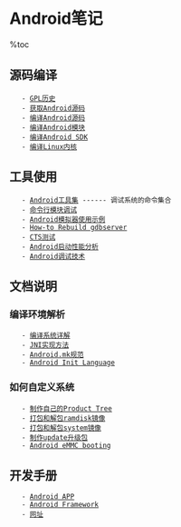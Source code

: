 = Android笔记 =

%toc

== 源码编译 ==
    - [[GPL历史]]
    - [[获取Android源码]]
    - [[编译Android源码]]
    - [[编译Android模块]]
    - [[编译Android SDK]]
    - [[编译Linux内核]]

== 工具使用 ==
    - [[Android工具集]] ------ 调试系统的命令集合
    - [[命令行模块调试]]
    - [[Android模拟器使用示例]]
    - [[How-to Rebuild gdbserver]]
    - [[CTS测试]]
    - [[Android启动性能分析]]
    - [[Android调试技术]]

== 文档说明 ==
=== 编译环境解析  ===
    - [[编译系统详解]]
    - [[JNI实现方法]]
    - [[Android.mk规范]]
    - [[Android Init Language]]

=== 如何自定义系统 ===
    - [[制作自己的Product Tree]]
    - [[打包和解包ramdisk镜像]]
    - [[打包和解包system镜像]]
    - [[制作update升级包]]
    - [[Android eMMC booting]]

== 开发手册 ==
    - [[Android APP]]
    - [[Android Framework]]
    - [[网址]]
